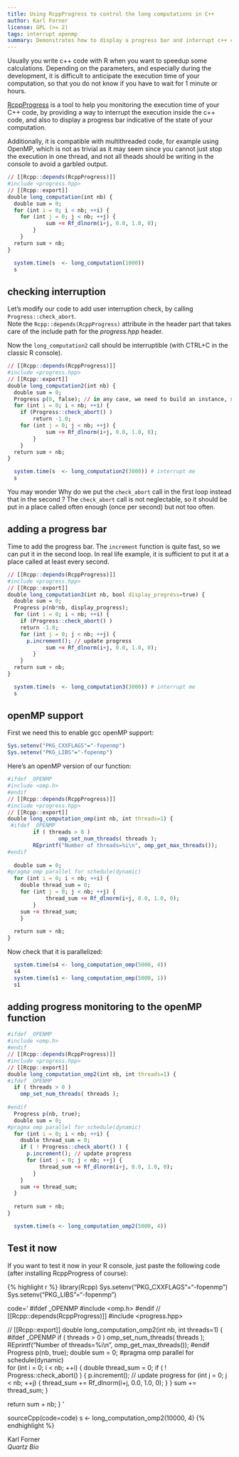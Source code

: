 ```yaml
---
title: Using RcppProgress to control the long computations in C++
author: Karl Forner
license: GPL (>= 2)
tags: interrupt openmp
summary: Demonstrates how to display a progress bar and interrupt c++ code.
---
```



Usually you write c++ code with R when you want to speedup some calculations. 
Depending on the parameters, and especially during the development, it is difficult to anticipate the execution 
time of your computation, so that you do not know if you have to wait for 1 minute or hours.

[RcppProgress](http://cran.at.r-project.org/web/packages/RcppProgress/index.html) is a tool to help you monitoring 
the execution time of your C++ code, by providing a way to interrupt 
the execution inside the c++ code, and also to display a progress bar indicative of the state of your computation.

Additionally, it is compatible with multithreaded code, for example using OpenMP, which is not as trivial as it may
seem since you cannot just stop the execution in one thread, and not all theads should be writing in the console to
avoid a garbled output.
 
```r
// [[Rcpp::depends(RcppProgress)]]
#include <progress.hpp>
// [[Rcpp::export]]
double long_computation(int nb) {
  double sum = 0;
  for (int i = 0; i < nb; ++i) {
  	for (int j = 0; j < nb; ++j) {
			sum += Rf_dlnorm(i+j, 0.0, 1.0, 0);
		}
	}
  return sum + nb;
}
```

```r
  system.time(s  <- long_computation(1000))
  s
```


## checking interruption

Let's modify our code to add user interruption check, by calling `Progress::check_abort`.  
Note the `Rcpp::depends(RcppProgress)` attribute in the header part that takes care of the include path for 
the *progress.hpp* header.

Now the `long_computation2` call should be interruptible (with CTRL+C in the classic R console).

```r
// [[Rcpp::depends(RcppProgress)]]
#include <progress.hpp>
// [[Rcpp::export]]
double long_computation2(int nb) {
  double sum = 0;
  Progress p(0, false); // in any case, we need to build an instance, should be improved in the next version
  for (int i = 0; i < nb; ++i) {
    if (Progress::check_abort() )
        return -1.0;
  	for (int j = 0; j < nb; ++j) {
			sum += Rf_dlnorm(i+j, 0.0, 1.0, 0);
		}
	}
  return sum + nb;
}
```

```r
  system.time(s  <- long_computation2(3000)) # interrupt me
  s
```


You may wonder Why do we put the `check_abort` call in the first loop instead that in the second ? 
The `check_abort` call is not neglectable, so it should be put in a place called often enough 
(once per second) but not too often.  

 
## adding a progress bar
  
 Time to add the progress bar. The `increment` function is quite fast, so we can put it in the second loop.
In real life example, it is sufficient to put it at a place called at least every second.
 
```r
// [[Rcpp::depends(RcppProgress)]]
#include <progress.hpp>
// [[Rcpp::export]]
double long_computation3(int nb, bool display_progress=true) {
  double sum = 0;
  Progress p(nb*nb, display_progress);
  for (int i = 0; i < nb; ++i) {
    if (Progress::check_abort() )
    return -1.0;
    for (int j = 0; j < nb; ++j) {
      p.increment(); // update progress
			sum += Rf_dlnorm(i+j, 0.0, 1.0, 0);
		}
	}
  return sum + nb;
}
```

```r
  system.time(s  <- long_computation3(3000)) # interrupt me
  s
```

## openMP support

First we need this to enable gcc openMP support:

```r
Sys.setenv("PKG_CXXFLAGS"="-fopenmp")
Sys.setenv("PKG_LIBS"="-fopenmp")
```

Here's an openMP version of our function:

```r
#ifdef _OPENMP
#include <omp.h>
#endif
// [[Rcpp::depends(RcppProgress)]]
#include <progress.hpp>
// [[Rcpp::export]]
double long_computation_omp(int nb, int threads=1) {
 #ifdef _OPENMP
        if ( threads > 0 )
                omp_set_num_threads( threads );
        REprintf("Number of threads=%i\n", omp_get_max_threads());
#endif
 
  double sum = 0;
#pragma omp parallel for schedule(dynamic)   
  for (int i = 0; i < nb; ++i) {
    double thread_sum = 0;
  	for (int j = 0; j < nb; ++j) {
			thread_sum += Rf_dlnorm(i+j, 0.0, 1.0, 0);
		}
    sum += thread_sum;
	}
  
  return sum + nb;
}
```

Now check that it is parallelized:
```r
  system.time(s4 <- long_computation_omp(5000, 4))
  s4
  system.time(s1 <- long_computation_omp(5000, 1))
  s1
```

## adding progress monitoring to the openMP function

```r
#ifdef _OPENMP
#include <omp.h>
#endif
// [[Rcpp::depends(RcppProgress)]]
#include <progress.hpp>
// [[Rcpp::export]]
double long_computation_omp2(int nb, int threads=1) {
#ifdef _OPENMP
  if ( threads > 0 )
    omp_set_num_threads( threads );
 
#endif
  Progress p(nb, true);
  double sum = 0;
#pragma omp parallel for schedule(dynamic)   
  for (int i = 0; i < nb; ++i) {
    double thread_sum = 0;
    if ( ! Progress::check_abort() ) {
      p.increment(); // update progress
      for (int j = 0; j < nb; ++j) {
          thread_sum += Rf_dlnorm(i+j, 0.0, 1.0, 0);
        }
    }
    sum += thread_sum;
  }
  
  return sum + nb;
}
```

```r
  system.time(s <- long_computation_omp2(5000, 4))
```

## Test it now

If you want to test it now in your R console, just paste the following code (after installing RcppProgress of course):

{% highlight r %}
library(Rcpp)
Sys.setenv("PKG_CXXFLAGS"="-fopenmp")
Sys.setenv("PKG_LIBS"="-fopenmp")

code='
#ifdef _OPENMP
#include <omp.h>
#endif
// [[Rcpp::depends(RcppProgress)]]
#include <progress.hpp>

// [[Rcpp::export]]
double long_computation_omp2(int nb, int threads=1) {
#ifdef _OPENMP
  if ( threads > 0 )
    omp_set_num_threads( threads );
    REprintf("Number of threads=%i\\n", omp_get_max_threads());
#endif
  Progress p(nb, true);
  double sum = 0;
#pragma omp parallel for schedule(dynamic)   
  for (int i = 0; i < nb; ++i) {
    double thread_sum = 0;
    if ( ! Progress::check_abort() ) {
      p.increment(); // update progress
      for (int j = 0; j < nb; ++j) {
          thread_sum += Rf_dlnorm(i+j, 0.0, 1.0, 0);
        }
    }
    sum += thread_sum;
  }
  
  return sum + nb;
}
'

sourceCpp(code=code)
s <- long_computation_omp2(10000, 4)
{% endhighlight %}



Karl Forner  
*Quartz Bio*
